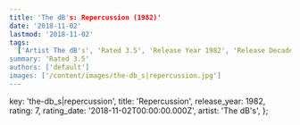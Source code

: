 ```yaml
---
title: 'The dB's: Repercussion (1982)'
date: '2018-11-02'
lastmod: '2018-11-02'
tags:
  ['Artist The dB's', 'Rated 3.5', 'Release Year 1982', 'Release Decade 1980']
summary: 'Rated 3.5'
authors: ['default']
images: ['/content/images/the-db_s|repercussion.jpg']
---
```


  key: 'the-db_s|repercussion',
  title: 'Repercussion',
  release_year: 1982,
  rating: 7,
  rating_date: '2018-11-02T00:00:00.000Z',
  artist: 'The dB's',
};

<MusicRating data={data} />
